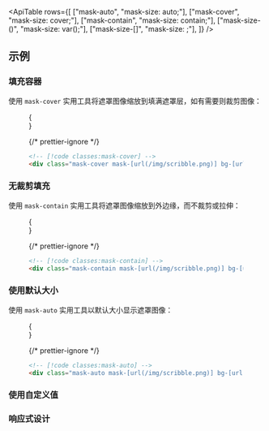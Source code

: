 

<ApiTable
  rows={[
    ["mask-auto", "mask-size: auto;"],
    ["mask-cover", "mask-size: cover;"],
    ["mask-contain", "mask-size: contain;"],
    ["mask-size-(<custom-property>)", "mask-size: var(<custom-property>);"],
    ["mask-size-[<value>]", "mask-size: <value>;"],
  ]}
/>

## 示例

### 填充容器

使用 `mask-cover` 实用工具将遮罩图像缩放到填满遮罩层，如有需要则裁剪图像：

<Figure>

<Example>
  {
    <Stripes border className="mx-auto h-48 w-96 overflow-hidden rounded-lg sm:w-96">
      <div
        className="h-full w-full bg-[url(https://images.unsplash.com/photo-1554629947-334ff61d85dc?ixid=MnwxMjA3fDB8MHxwaG90by1wYWdlfHx8fGVufDB8fHx8&ixlib=rb-1.2.1&auto=format&fit=crop&w=1000&h=1000&q=80)] bg-cover bg-center bg-no-repeat mask-cover mask-center"
        style={{ maskImage: `url(${maskImg.src})` }}
      ></div>
    </Stripes>
  }
</Example>

{/* prettier-ignore */}
```html
<!-- [!code classes:mask-cover] -->
<div class="mask-cover mask-[url(/img/scribble.png)] bg-[url(/img/mountains.jpg)] ..."></div>
```

</Figure>

### 无裁剪填充

使用 `mask-contain` 实用工具将遮罩图像缩放到外边缘，而不裁剪或拉伸：

<Figure>

<Example>
  {
    <Stripes border className="mx-auto h-48 w-96 overflow-hidden rounded-lg sm:w-96">
      <div
        className="h-full w-full bg-[url(https://images.unsplash.com/photo-1554629947-334ff61d85dc?ixid=MnwxMjA3fDB8MHxwaG90by1wYWdlfHx8fGVufDB8fHx8&ixlib=rb-1.2.1&auto=format&fit=crop&w=1000&h=1000&q=80)] bg-cover bg-center bg-no-repeat mask-contain mask-center mask-no-repeat"
        style={{ maskImage: `url(${maskImg.src})` }}
      ></div>
    </Stripes>
  }
</Example>

{/* prettier-ignore */}
```html
<!-- [!code classes:mask-contain] -->
<div class="mask-contain mask-[url(/img/scribble.png)] bg-[url(/img/mountains.jpg)] ..."></div>
```

</Figure>

### 使用默认大小

使用 `mask-auto` 实用工具以默认大小显示遮罩图像：

<Figure>

<Example>
  {
    <Stripes border className="mx-auto h-48 w-96 overflow-hidden rounded-lg sm:w-96">
      <div
        className="h-full w-full bg-[url(https://images.unsplash.com/photo-1554629947-334ff61d85dc?ixid=MnwxMjA3fDB8MHxwaG90by1wYWdlfHx8fGVufDB8fHx8&ixlib=rb-1.2.1&auto=format&fit=crop&w=1000&h=1000&q=80)] bg-cover bg-center bg-no-repeat mask-auto mask-center mask-no-repeat"
        style={{ maskImage: `url(${maskImg.src})` }}
      ></div>
    </Stripes>
  }
</Example>

{/* prettier-ignore */}
```html
<!-- [!code classes:mask-auto] -->
<div class="mask-auto mask-[url(/img/scribble.png)] bg-[url(/img/mountains.jpg)] ..."></div>
```

</Figure>

### 使用自定义值

<UsingACustomValue utility="mask-size" value="auto_100px" name="遮罩图像大小" variable="mask-size" />

### 响应式设计

<ResponsiveDesign property="mask-size" defaultClass="mask-auto" featuredClass="mask-contain" />
